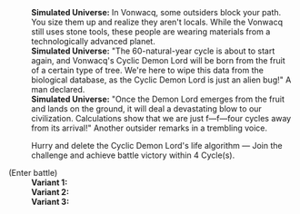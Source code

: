 {{Dialogue Start}}
:'''Simulated Universe:''' In Vonwacq, some outsiders block your path. You size them up and realize they aren't locals. While the Vonwacq still uses stone tools, these people are wearing materials from a technologically advanced planet.
:'''Simulated Universe:''' "The 60-natural-year cycle is about to start again, and Vonwacq's Cyclic Demon Lord will be born from the fruit of a certain type of tree. We're here to wipe this data from the biological database, as the Cyclic Demon Lord is just an alien bug!" A man declared.
:'''Simulated Universe:''' "Once the Demon Lord emerges from the fruit and lands on the ground, it will deal a devastating blow to our civilization. Calculations show that we are just f&mdash;f&mdash;four cycles away from its arrival!" Another outsider remarks in a trembling voice.
:{{DIcon|Star}} Hurry and delete the Cyclic Demon Lord's life algorithm &mdash; Join the challenge and achieve battle victory within 4 Cycle(s).
;(Enter battle)
:'''Variant 1:''' {{Enemy List|Automaton Grizzly*1/+10% ATK, -25% HP}}
:'''Variant 2:''' {{Enemy List|Windspawn*2/+10% ATK, -25% HP; Stormbringer*1/+10% ATK, -25% HP}}
:'''Variant 3:''' {{Enemy List|Frigid Prowler*1/+10% ATK, -25% HP}}
{{Dialogue End}}